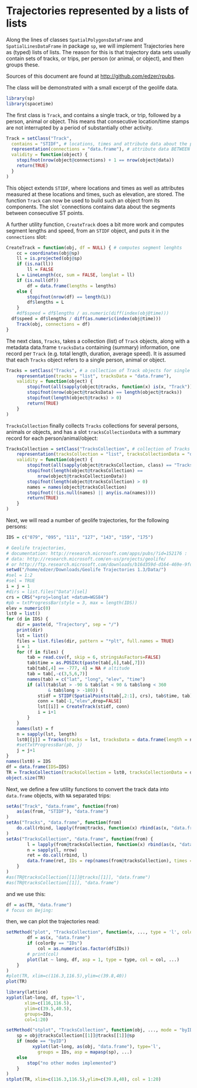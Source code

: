 Trajectories represented by a lists of lists
============================
Along the lines of classes `SpatialPolygonsDataFrame` and `SpatialLinesDataFrame`
in package `sp`, we will implement Trajectories here as (typed) lists of lists.
The reason for this is that trajectory data sets usually contain sets of tracks,
or trips, per person (or animal, or object), and then groups these.

Sources of this document are found at <http://github.com/edzer/rpubs>.

The class will be demonstrated with a small excerpt of the geolife data.
```r
library(sp)
library(spacetime)
```

The first class is `Track`, and contains a single track, or trip, followed by a person, animal or object. This means that consecutive location/time stamps are not interrupted by a period of substantially other activity.
```r
Track = setClass("Track",
  contains = "STIDF", # locations, times and attribute data about the points
  representation(connections = "data.frame"), # attribute data BETWEEN points: speed, direction etc.
  validity = function(object) {
	stopifnot(nrow(object@connections) + 1 == nrow(object@data))
    return(TRUE)
  }
)
```
This object extends `STIDF`, where locations and times as well as attributes measured at these locations and times, such as elevation, are stored. The function `Track` can now be used to build such an object from its components. The slot `connections contains data about the segments between consecutive ST points.

A further utility function, `CreateTrack` does a bit more work and computes segment lengths and speed, from an `STIDF` object, and puts it in the `connections` slot:
```r
CreateTrack = function(obj, df = NULL) { # computes segment lenghts
	cc = coordinates(obj@sp)
	ll = is.projected(obj@sp)
	if (is.na(ll))
		ll = FALSE
	L = LineLength(cc, sum = FALSE, longlat = ll)
	if (is.null(df))
		df = data.frame(lengths = lengths)
	else {
		stopifnot(nrow(df) == length(L))
		df$lengths = L
	}
	#df$speed = df$lengths / as.numeric(diff(index(obj@time)))
  df$speed = df$lengths / diff(as.numeric(index(obj@time)))
	Track(obj, connections = df)
}
```

The next class, `Tracks`, takes a collection (list) of `Track` objects, along with a metadata data.frame `tracksData` containing (summary) information, one record per `Track` (e.g. total length, duration, average speed). It is assumed that each `Tracks` object refers to a single person, animal or object.
```r
Tracks = setClass("Tracks", # a collection of Track objects for single ID (car, person etc)
	representation(tracks = "list", tracksData = "data.frame"),
	validity = function(object) {
		stopifnot(all(sapply(object@tracks, function(x) is(x, "Track"))))
		stopifnot(nrow(object@tracksData) == length(object@tracks))
		stopifnot(length(object@tracks) > 0)
		return(TRUE)
	}
)
```

`TracksCollection` finally collects `Tracks` collections for several persons, animals or objects, and has a slot `tracksCollectionData` with a summary record for each person/animal/object:
```r
TracksCollection = setClass("TracksCollection", # collection of Tracks for several IDs 
	representation(tracksCollection = "list", tracksCollectionData = "data.frame"),
	validity = function(object) {
		stopifnot(all(sapply(object@tracksCollection, class) == "Tracks"))
		stopifnot(length(object@tracksCollection) == 
			nrow(object@tracksCollectionData))
		stopifnot(length(object@tracksCollection) > 0)
		names = names(object@tracksCollection)
		stopifnot(!(is.null(names) || any(is.na(names))))
		return(TRUE)
	}
)
```

Next, we will read a number of geolife trajectories, for the following persons:
```r
IDS = c("079", "095", "111", "127", "143", "159", "175")
```


```r
# Geolife trajectories,
# documentation: http://research.microsoft.com/apps/pubs/?id=152176 :
# data: http://research.microsoft.com/en-us/projects/geolife/
# or http://ftp.research.microsoft.com/downloads/b16d359d-d164-469e-9fd4-daa38f2b2e13/Geolife%20Trajectories%201.2.zip
setwd("/home/edzer/Downloads/Geolife Trajectories 1.3/Data/")
#sel = 1:2
#sel = TRUE
i = j = 1
#dirs = list.files("Data")[sel]
crs = CRS("+proj=longlat +datum=WGS84")
#pb = txtProgressBar(style = 3, max = length(IDS))
elev = numeric(0)
lst0 = list()
for (d in IDS) {
	dir = paste(d, "Trajectory", sep = "/")
	print(dir)
	lst = list()
	files = list.files(dir, pattern = "*plt", full.names = TRUE)
	i = 1
	for (f in files) {
		tab = read.csv(f, skip = 6, stringsAsFactors=FALSE)
		tab$time = as.POSIXct(paste(tab[,6],tab[,7]))
		tab[tab[,4] == -777, 4] = NA # altitude 
		tab = tab[,-c(3,5,6,7)]
		names(tab) = c("lat", "long", "elev", "time")
		if (all(tab$lat > -90 & tab$lat < 90 & tab$long < 360 
				& tab$long > -180)) {
			stidf = STIDF(SpatialPoints(tab[,2:1], crs), tab$time, tab)
			conn = tab[-1,"elev",drop=FALSE]
			lst[[i]] = CreateTrack(stidf, conn)
			i = i+1
		}
	}
	names(lst) = f
	n = sapply(lst, length)
	lst0[[j]] = Tracks(tracks = lst, tracksData = data.frame(length = n))
	#setTxtProgressBar(pb, j)
	j = j+1
}
names(lst0) = IDS
df = data.frame(IDS=IDS)
TR = TracksCollection(tracksCollection = lst0, tracksCollectionData = df)
object.size(TR)
```

Next, we define a few utility functions to convert the track data into `data.frame` objects, with `NA` separated trips:
```r
setAs("Track", "data.frame", function(from)
	as(as(from, "STIDF"), "data.frame")
)
setAs("Tracks", "data.frame", function(from)
	do.call(rbind, lapply(from@tracks, function(x) rbind(as(x, "data.frame"), NA)))
)
setAs("TracksCollection", "data.frame", function(from) {
		l = lapply(from@tracksCollection, function(x) rbind(as(x, "data.frame"), NA))
		n = sapply(l, nrow)
		ret = do.call(rbind, l)
		data.frame(ret, IDs = rep(names(from@tracksCollection), times = n))
	}
)
#as(TR@tracksCollection[[1]]@tracks[[1]], "data.frame")
#as(TR@tracksCollection[[1]], "data.frame")
```
and we use this:
```r
df = as(TR, "data.frame")
# focus on Bejing:
```
then, we can plot the trajectories read:
```r
setMethod("plot", "TracksCollection", function(x, ..., type = 'l', colorBy = "IDs") {
		df = as(x, "data.frame")
		if (colorBy == "IDs")
			col = as.numeric(as.factor(df$IDs))
		# print(col)
		plot(lat ~ long, df, asp = 1, type = type, col = col, ...)
	}
)
#plot(TR, xlim=c(116.3,116.5),ylim=c(39.8,40))
plot(TR)
```

```r
library(lattice)
xyplot(lat~long, df, type='l',
       xlim=c(116,116.5),
       ylim=c(39.5,40.5),
       groups=IDs,
       col=1:20)
```

```r
setMethod("stplot", "TracksCollection", function(obj, ..., mode = "byID") {
    sp = obj@tracksCollection[[1]]@tracks[[1]]@sp
    if (mode == "byID")
		  xyplot(lat~long, as(obj, "data.frame"), type='l', 
		  	groups = IDs, asp = mapasp(sp), ...)
    else
        stop("no other modes implemented")
	}
)
stplot(TR, xlim=c(116.3,116.5),ylim=c(39.8,40), col = 1:20)
```
